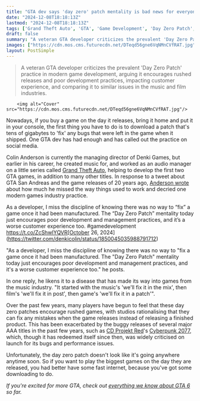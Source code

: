 ```yaml
---
title: "GTA dev says 'day zero' patch mentality is bad news for everyone: 'encourages poor development and management practices, and it's a worse customer experience too'"
date: "2024-12-08T18:18:13Z"
lastmod: "2024-12-08T18:18:13Z"
tags: ['Grand Theft Auto', 'GTA', 'Game Development', 'Day Zero Patch', 'Cyberpunk 2077', 'AAA Games', 'Gaming Industry', 'Game Bugs', 'Patches']
draft: false
summary: "A veteran GTA developer criticizes the prevalent 'Day Zero Patch' practice in modern game development, arguing it encourages rushed releases and poor development practices, impacting customer experience, and comparing it to similar issues in the music and film industries."
images: ["https://cdn.mos.cms.futurecdn.net/DTeqd56gne6VqNMnCVfRAT.jpg"]
layout: PostSimple
---
```

> A veteran GTA developer criticizes the prevalent 'Day Zero Patch' practice in modern game development, arguing it encourages rushed releases and poor development practices, impacting customer experience, and comparing it to similar issues in the music and film industries.


        <img alt="Cover" src="https://cdn.mos.cms.futurecdn.net/DTeqd56gne6VqNMnCVfRAT.jpg"/>
        
Nowadays, if you buy a game on the day it releases, bring it home and put it in your console, the first thing you have to do is to download a patch that's tens of gigabytes to 'fix' any bugs that were left in the game when it shipped. One GTA dev has had enough and has called out the practice on social media.

Colin Anderson is currently the managing director of Denki Games, but earlier in his career, he created music for, and worked as an audio manager on a little series called [Grand Theft Auto](https://www.gamesradar.com/gta-5-guide/), helping to develop the first two GTA games, in addition to many other titles. In response to a tweet about GTA San Andreas and the game releases of 20 years ago, [Anderson wrote](https://x.com/denkicolin/status/1850045035988791712) about how much he missed the way things used to work and decried one modern games industry practice.

As a developer, I miss the discipline of knowing there was no way to “fix” a game once it had been manufactured. The “Day Zero Patch” mentality today just encourages poor development and management practices, and it’s a worse customer experience too. #gamedevelopment https://t.co/ZcShwIYQVR[October 26, 2024](https://twitter.com/denkicolin/status/1850045035988791712)

"As a developer, I miss the discipline of knowing there was no way to "fix a game once it had been manufactured. The "Day Zero Patch" mentality today just encourages poor development and management practices, and it's a worse customer experience too." he posts.

In one reply, he likens it to a disease that has made its way into games from the music industry. "It started with the music's 'we'll fix it in the mix', then film's 'we'll fix it in post', then game's 'we'll fix it in a patch'". 

Over the past few years, many players have begun to feel that these day zero patches encourage rushed games, with studios rationalising that they can fix any mistakes when the game releases instead of releasing a finished product. This has been exacerbated by the buggy releases of several major AAA titles in the past few years, such as [CD Projekt Red](https://www.gamesradar.com/tag/cd-projekt-red/)'s [Cyberpunk 2077](https://www.gamesradar.com/cyberpunk-2077-guide/), which, though it has redeemed itself since then, was widely criticised on launch for its bugs and performance issues.

Unfortunately, the day zero patch doesn't look like it's going anywhere anytime soon. So if you want to play the biggest games on the day they are released, you had better have some fast internet, because you've got some downloading to do.

*If you're excited for more GTA, check out *[<em>everything we know about GTA 6</em>](https://www.gamesradar.com/gta-6-guide/)* so far.*
        